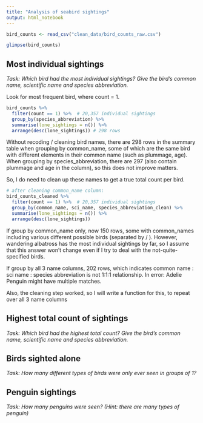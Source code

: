 ```yaml
---
title: "Analysis of seabird sightings"
output: html_notebook
---
```


```r
bird_counts <- read_csv("clean_data/bird_counts_raw.csv")

glimpse(bird_counts)
```

## Most individual sightings

_Task: Which bird had the most individual sightings? Give the bird’s common name, scientific name and species abbreviation._

Look for most frequent bird, where count = 1.

```r
bird_counts %>% 
  filter(count == 1) %>%  # 20,357 individual sightings
  group_by(species_abbreviation) %>% 
  summarise(lone_sightings = n()) %>% 
  arrange(desc(lone_sightings)) # 298 rows
```

Without recoding / cleaning bird names, there are 298 rows in the summary table when grouping by common_name, some of which are the same bird with different elements in their common name (such as plummage, age). When grouping by species_abbreviation, there are 297 (also contain plummage and age in the column), so this does not improve matters.

So, I do need to clean up these names to get a true total count per bird.

```r
# after cleaning common_name column:
bird_counts_cleaned %>% 
  filter(count == 1) %>%  # 20,357 individual sightings
  group_by(common_name, sci_name, species_abbreviation_clean) %>% 
  summarise(lone_sightings = n()) %>% 
  arrange(desc(lone_sightings)) 
```
If group by common_name only, now 150 rows, some with common_names including various different possible birds (separated by / ). However, wandering albatross has the most individual sightings by far, so I assume that this answer won't change even if I try to deal with the not-quite-specified birds.

If group by all 3 name columns, 202 rows, which indicates common name : sci name : species abbreviation is not 1:1:1 relationship. In error: Adelie Penguin might have multiple matches.



Also, the cleaning step worked, so I will write a function for this, to repeat over all 3 name columns

## Highest total count of sightings

_Task: Which bird had the highest total count? Give the bird’s common name, scientific name and species abbreviation._



## Birds sighted alone

_Task: How many different types of birds were only ever seen in groups of 1?_



## Penguin sightings

_Task: How many penguins were seen? (Hint: there are many types of penguin)_



